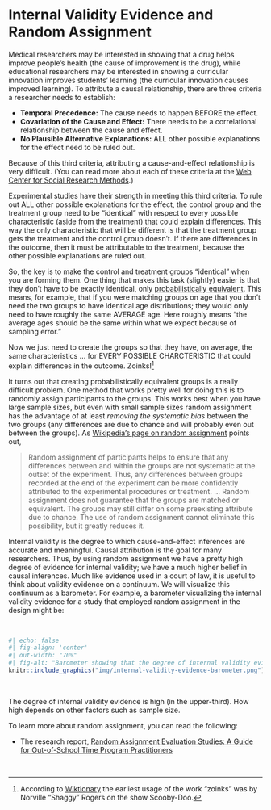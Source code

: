 # Internal Validity Evidence and Random Assignment {-}

Medical researchers may be interested in showing that a drug helps improve people's health (the cause of improvement is the drug), while educational researchers may be interested in showing a curricular innovation improves students' learning (the curricular innovation causes improved learning). 
To attribute a causal relationship, there are three criteria a researcher needs to establish:

- **Temporal Precedence:** The cause needs to happen BEFORE the effect.
- **Covariation of the Cause and Effect:** There needs to be a correlational relationship between the cause and effect.
- **No Plausible Alternative Explanations:** ALL other possible explanations for the effect need to be ruled out.

Because of this third criteria, attributing a cause-and-effect relationship is very difficult. (You can read more about each of these criteria at the [Web Center for Social Research Methods](https://www.socialresearchmethods.net/kb/causeeff.php).)

Experimental studies have their strength in meeting this third criteria. To rule out ALL other possible explanations for the effect, the control group and the treatment group need to be "identical" with respect to every possible characteristic (aside from the treatment) that could explain differences. This way the only characteristic that will be different is that the treatment group gets the treatment and the control group doesn't. If there are differences in the outcome, then it must be attributable to the treatment, because the other possible explanations are ruled out.

So, the key is to make the control and treatment groups "identical" when you are forming them. One thing that makes this task (slightly) easier is that they don't have to be exactly identical, only [probabilistically equivalent](https://www.socialresearchmethods.net/kb/expequi.php). This means, for example, that if you were matching groups on age that you don't need the two groups to have identical age distributions; they would only need to have roughly the same AVERAGE age. Here roughly means "the average ages should be the same within what we expect because of sampling error."

Now we just need to create the groups so that they have, on average, the same characteristics &hellip; for EVERY POSSIBLE CHARCTERISTIC that could explain differences in the outcome. Zoinks!^[According to [Wiktionary](https://en.wiktionary.org/wiki/zoinks) the earliest usage of the work "zoinks" was by Norville "Shaggy" Rogers on the show Scooby-Doo.] 

It turns out that creating probabilistically equivalent groups is a really difficult problem. One method that works pretty well for doing this is to randomly assign participants to the groups. This works best when you have large sample sizes, but even with small sample sizes random assignment has the advantage of at least *removing the systematic bias* between the two groups (any differences are due to chance and will probably even out between the groups). As [Wikipedia's page on random assignment](https://en.wikipedia.org/wiki/Random_assignment) points out,

> Random assignment of participants helps to ensure that any differences between and within the groups are not systematic at the outset of the experiment. Thus, any differences between groups recorded at the end of the experiment can be more confidently attributed to the experimental procedures or treatment. &hellip; Random assignment does not guarantee that the groups are matched or equivalent. The groups may still differ on some preexisting attribute due to chance. The use of random assignment cannot eliminate this possibility, but it greatly reduces it.

Internal validity is the degree to which cause-and-effect inferences are accurate and meaningful. Causal attribution is the goal for many researchers. Thus, by using random assignment we have a pretty high degree of evidence for internal validity; we have a much higher belief in causal inferences. Much like evidence used in a court of law, it is useful to think about validity evidence on a continuum. We will visualize this continuum as a barometer. For example, a barometer visualizing the internal validity evidence for a study that employed random assignment in the design might be:

<br />

```r
#| echo: false
#| fig-align: 'center'
#| out-width: "70%"
#| fig-alt: "Barometer showing that the degree of internal validity evidence is high (in the upper-third)."
knitr::include_graphics("img/internal-validity-evidence-barometer.png")
```

<br />


The degree of internal validity evidence is high (in the upper-third). How high depends on other factors such as sample size.

To learn more about random assignment, you can read the following:

- The research report, [Random Assignment Evaluation Studies: A Guide for Out-of-School Time Program Practitioners](http://www.childtrends.org/wp-content/uploads/2008/01/Random-Assigment-Evaluations.pdf)

<br />

